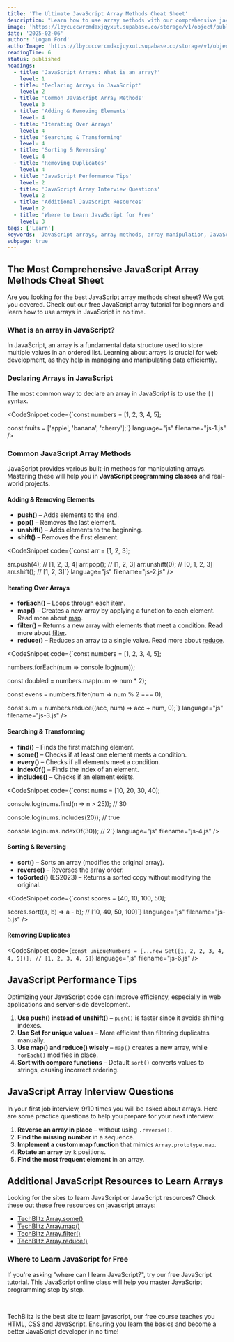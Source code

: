 ```yaml
---
title: 'The Ultimate JavaScript Array Methods Cheat Sheet'
description: "Learn how to use array methods with our comprehensive javascript array method cheat sheet. Covering all the methods you need to know in order to become a better JavaScript developer."
image: 'https://lbycuccwrcmdaxjqyxut.supabase.co/storage/v1/object/public/blog-images//javascript-array-cheat-sheet.png'
date: '2025-02-06'
author: 'Logan Ford'
authorImage: 'https://lbycuccwrcmdaxjqyxut.supabase.co/storage/v1/object/public/user-profile-pictures/3a57d7e8-8b80-483b-93d0-70fe1f06b0c0/logo.png?u=1l5im5h5n6e5'
readingTime: 6
status: published
headings:
  - title: 'JavaScript Arrays: What is an array?'
    level: 1
  - title: 'Declaring Arrays in JavaScript'
    level: 2
  - title: 'Common JavaScript Array Methods'
    level: 3
  - title: 'Adding & Removing Elements'
    level: 4
  - title: 'Iterating Over Arrays'
    level: 4
  - title: 'Searching & Transforming'
    level: 4
  - title: 'Sorting & Reversing'
    level: 4
  - title: 'Removing Duplicates'
    level: 4
  - title: 'JavaScript Performance Tips'
    level: 2
  - title: 'JavaScript Array Interview Questions'
    level: 2
  - title: 'Additional JavaScript Resources'
    level: 2
  - title: 'Where to Learn JavaScript for Free'
    level: 3
tags: ['Learn']
keywords: 'JavaScript arrays, array methods, array manipulation, JavaScript array cheat sheet, web development, coding tutorial'
subpage: true
---
```



## The Most Comprehensive JavaScript Array Methods Cheat Sheet

Are you looking for the best JavaScript array methods cheat sheet? We got you covered. Check out our free JavaScript array tutorial for beginners and learn how to use arrays in JavaScript in no time.

### What is an array in JavaScript?

In JavaScript, an array is a fundamental data structure used to store multiple values in an ordered list. Learning about arrays is crucial for web development, as they help in managing and manipulating data efficiently.

### Declaring Arrays in JavaScript

The most common way to declare an array in JavaScript is to use the `[]` syntax. 

<CodeSnippet code={`const numbers = [1, 2, 3, 4, 5];

const fruits = ['apple', 'banana', 'cherry'];`} language="js" filename="js-1.js" />

### Common JavaScript Array Methods

JavaScript provides various built-in methods for manipulating arrays. Mastering these will help you in **JavaScript programming classes** and real-world projects.

#### Adding & Removing Elements

- **push()** – Adds elements to the end.
- **pop()** – Removes the last element.
- **unshift()** – Adds elements to the beginning.
- **shift()** – Removes the first element.

<CodeSnippet code={`const arr = [1, 2, 3];

arr.push(4); // [1, 2, 3, 4]
arr.pop(); // [1, 2, 3]
arr.unshift(0); // [0, 1, 2, 3]
arr.shift(); // [1, 2, 3]`} language="js" filename="js-2.js" />

#### Iterating Over Arrays

- **forEach()** – Loops through each item.
- **map()** – Creates a new array by applying a function to each element. Read more about [map](/blog/how-to-use-map-in-javascript).
- **filter()** – Returns a new array with elements that meet a condition. Read more about [filter](/blog/how-to-use-filter-in-javascript).
- **reduce()** – Reduces an array to a single value. Read more about [reduce](/blog/how-to-use-reduce-in-javascript).

<CodeSnippet code={`const numbers = [1, 2, 3, 4, 5];

numbers.forEach(num => console.log(num));

const doubled = numbers.map(num => num * 2);

const evens = numbers.filter(num => num % 2 === 0);

const sum = numbers.reduce((acc, num) => acc + num, 0);`} language="js" filename="js-3.js" />

#### Searching & Transforming

- **find()** – Finds the first matching element.
- **some()** – Checks if at least one element meets a condition.
- **every()** – Checks if all elements meet a condition.
- **indexOf()** – Finds the index of an element.
- **includes()** – Checks if an element exists.

<CodeSnippet code={`const nums = [10, 20, 30, 40];

console.log(nums.find(n => n > 25)); // 30

console.log(nums.includes(20)); // true

console.log(nums.indexOf(30)); // 2`} language="js" filename="js-4.js" />

#### Sorting & Reversing

- **sort()** – Sorts an array (modifies the original array).
- **reverse()** – Reverses the array order.
- **toSorted()** (ES2023) – Returns a sorted copy without modifying the original.

<CodeSnippet code={`const scores = [40, 10, 100, 50];

scores.sort((a, b) => a - b); // [10, 40, 50, 100]`} language="js" filename="js-5.js" />

#### Removing Duplicates

<CodeSnippet code={`const uniqueNumbers = [...new Set([1, 2, 2, 3, 4, 4, 5])]; // [1, 2, 3, 4, 5]`} language="js" filename="js-6.js" />

## JavaScript Performance Tips

Optimizing your JavaScript code can improve efficiency, especially in web applications and server-side development.

1. **Use push() instead of unshift()** – `push()` is faster since it avoids shifting indexes.
2. **Use Set for unique values** – More efficient than filtering duplicates manually.
3. **Use map() and reduce() wisely** – `map()` creates a new array, while `forEach()` modifies in place.
4. **Sort with compare functions** – Default `sort()` converts values to strings, causing incorrect ordering.

## JavaScript Array Interview Questions

In your first job interview, 9/10 times you will be asked about arrays. Here are some practice questions to help you prepare for your next interview:

1. **Reverse an array in place** – without using `.reverse()`.
2. **Find the missing number** in a sequence.
3. **Implement a custom map function** that mimics `Array.prototype.map`.
4. **Rotate an array** by `k` positions.
5. **Find the most frequent element** in an array.

## Additional JavaScript Resources to Learn Arrays

Looking for the sites to learn JavaScript or JavaScript resources? Check these out these free resources on javascript arrays:

- [TechBlitz Array.some()](/blog/how-to-use-some-in-javascript)
- [TechBlitz Array.map()](/blog/how-to-use-map-in-javascript)
- [TechBlitz Array.filter()](/blog/how-to-use-filter-in-javascript)
- [TechBlitz Array.reduce()](/blog/how-to-use-reduce-in-javascript)

### Where to Learn JavaScript for Free

If you're asking "where can I learn JavaScript?", try our free JavaScript tutorial. This JavaScript online class will help you master JavaScript programming step by step. 

<br />

TechBlitz is the best site to learn javascript, our free course teaches you HTML, CSS and JavaScript. Ensuring you learn the basics and become a better JavaScript developer in no time!